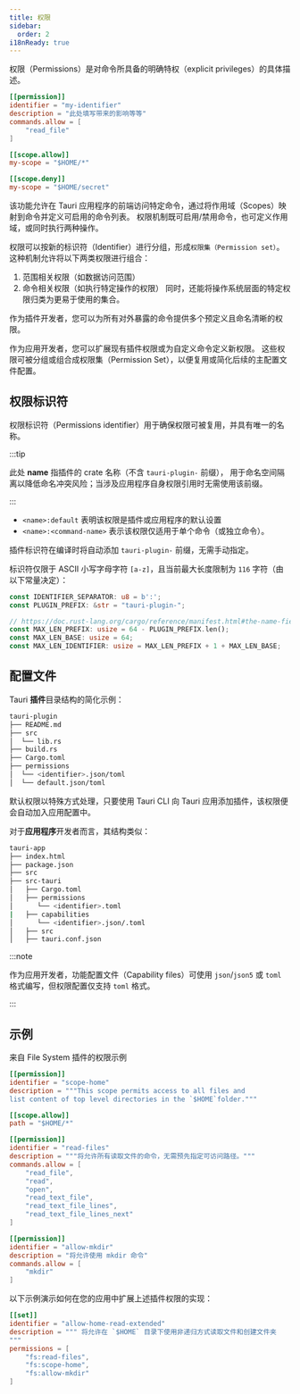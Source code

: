 ```yaml
---
title: 权限
sidebar:
  order: 2
i18nReady: true
---
```


权限（Permissions）是对命令所具备的明确特权（explicit privileges）的具体描述。

```toml
[[permission]]
identifier = "my-identifier"
description = "此处填写带来的影响等等"
commands.allow = [
    "read_file"
]

[[scope.allow]]
my-scope = "$HOME/*"

[[scope.deny]]
my-scope = "$HOME/secret"
```

该功能允许在 Tauri 应用程序的前端访问特定命令，通过将作用域（Scopes）映射到命令并定义可启用的命令列表。
权限机制既可启用/禁用命令，也可定义作用域，或同时执行两种操作。

权限可以按新的标识符（Identifier）进行分组，形成`权限集（Permission set）`。这种机制允许将以下两类权限进行组合：

1. 范围相关权限（如数据访问范围）
2. 命令相关权限（如执行特定操作的权限）
   同时，还能将操作系统层面的特定权限归类为更易于使用的集合。

作为插件开发者，您可以为所有对外暴露的命令提供多个预定义且命名清晰的权限。

作为应用开发者，您可以扩展现有插件权限或为自定义命令定义新权限。
这些权限可被分组或组合成权限集（Permission Set），以便复用或简化后续的主配置文件配置。

## 权限标识符

权限标识符（Permissions identifier）用于确保权限可被复用，并具有唯一的名称。

:::tip

此处 **name** 指插件的 crate 名称（不含 `tauri-plugin-` 前缀），
用于命名空间隔离以降低命名冲突风险；当涉及应用程序自身权限引用时无需使用该前缀。

:::

- `<name>:default` 表明该权限是插件或应用程序的默认设置
- `<name>:<command-name>` 表示该权限仅适用于单个命令（或独立命令）。

插件标识符在编译时将自动添加 `tauri-plugin-` 前缀，无需手动指定。

标识符仅限于 ASCII 小写字母字符 `[a-z]`，且当前最大长度限制为 `116` 字符（由以下常量决定）：

```rust
const IDENTIFIER_SEPARATOR: u8 = b':';
const PLUGIN_PREFIX: &str = "tauri-plugin-";

// https://doc.rust-lang.org/cargo/reference/manifest.html#the-name-field
const MAX_LEN_PREFIX: usize = 64 - PLUGIN_PREFIX.len();
const MAX_LEN_BASE: usize = 64;
const MAX_LEN_IDENTIFIER: usize = MAX_LEN_PREFIX + 1 + MAX_LEN_BASE;
```

## 配置文件

Tauri **插件**目录结构的简化示例：

```sh
tauri-plugin
├── README.md
├── src
│  └── lib.rs
├── build.rs
├── Cargo.toml
├── permissions
│  └── <identifier>.json/toml
│  └── default.json/toml
```

默认权限以特殊方式处理，只要使用 Tauri CLI 向 Tauri 应用添加插件，该权限便会自动加入应用配置中。

对于**应用程序**开发者而言，其结构类似：

```sh
tauri-app
├── index.html
├── package.json
├── src
├── src-tauri
│   ├── Cargo.toml
│   ├── permissions
│      └── <identifier>.toml
|   ├── capabilities
│      └── <identifier>.json/.toml
│   ├── src
│   ├── tauri.conf.json
```

:::note

作为应用开发者，功能配置文件（Capability files）可使用 `json`/`json5` 或 `toml` 格式编写，但权限配置仅支持 `toml` 格式。

:::

## 示例

来自 File System 插件的权限示例

```toml title="plugins/fs/permissions/autogenerated/base-directories/home.toml"
[[permission]]
identifier = "scope-home"
description = """This scope permits access to all files and
list content of top level directories in the `$HOME`folder."""

[[scope.allow]]
path = "$HOME/*"
```

```toml title="plugins/fs/permissions/read-files.toml"
[[permission]]
identifier = "read-files"
description = """将允许所有读取文件的命令，无需预先指定可访问路径。"""
commands.allow = [
    "read_file",
    "read",
    "open",
    "read_text_file",
    "read_text_file_lines",
    "read_text_file_lines_next"
]
```

```toml title="plugins/fs/permissions/autogenerated/commands/mkdir.toml"
[[permission]]
identifier = "allow-mkdir"
description = "将允许使用 mkdir 命令"
commands.allow = [
    "mkdir"
]
```

以下示例演示如何在您的应用中扩展上述插件权限的实现：

```toml title="my-app/src-tauri/permissions/home-read-extends.toml"
[[set]]
identifier = "allow-home-read-extended"
description = """ 将允许在 `$HOME` 目录下使用非递归方式读取文件和创建文件夹
"""
permissions = [
    "fs:read-files",
    "fs:scope-home",
    "fs:allow-mkdir"
]
```
